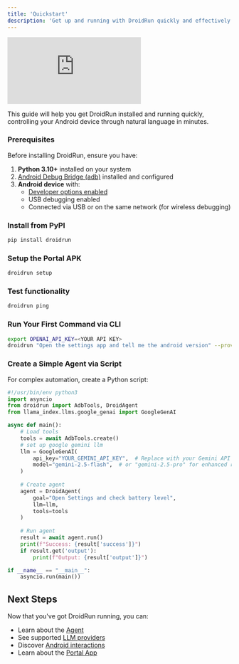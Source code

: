 ```yaml
---
title: 'Quickstart'
description: 'Get up and running with DroidRun quickly and effectively'
---
```


<iframe
  className="w-full aspect-video rounded-xl"
  src="https://www.youtube.com/embed/4WT7FXJah2I"
  title="YouTube video player"
  frameBorder="0"
  allow="accelerometer; autoplay; clipboard-write; encrypted-media; gyroscope; picture-in-picture"
  allowFullScreen
></iframe>

This guide will help you get DroidRun installed and running quickly, controlling your Android device through natural language in minutes.

### Prerequisites

Before installing DroidRun, ensure you have:

1. **Python 3.10+** installed on your system
2. [Android Debug Bridge (adb)](https://developer.android.com/studio/releases/platform-tools) installed and configured
3. **Android device** with:
   - [Developer options enabled](https://developer.android.com/studio/debug/dev-options)
   - USB debugging enabled
   - Connected via USB or on the same network (for wireless debugging)

### Install from PyPI
```bash
pip install droidrun
```

### Setup the Portal APK
```bash
droidrun setup
```

### Test functionality
```bash
droidrun ping
```

### Run Your First Command via CLI

```bash
export OPENAI_API_KEY=<YOUR API KEY>
droidrun "Open the settings app and tell me the android version" --provider OpenAI --model gpt-4o
```

### Create a Simple Agent via Script

For complex automation, create a Python script:

```python
#!/usr/bin/env python3
import asyncio
from droidrun import AdbTools, DroidAgent
from llama_index.llms.google_genai import GoogleGenAI

async def main():
    # Load tools
    tools = await AdbTools.create()
    # set up google gemini llm
    llm = GoogleGenAI(
        api_key="YOUR_GEMINI_API_KEY",  # Replace with your Gemini API key
        model="gemini-2.5-flash",  # or "gemini-2.5-pro" for enhanced reasoning
    )
    
    # Create agent
    agent = DroidAgent(
        goal="Open Settings and check battery level",
        llm=llm,
        tools=tools
    )
    
    # Run agent
    result = await agent.run()
    print(f"Success: {result['success']}")
    if result.get('output'):
        print(f"Output: {result['output']}")

if __name__ == "__main__":
    asyncio.run(main())
```


## Next Steps

Now that you've got DroidRun running, you can:

- Learn about the [Agent](/v3/concepts/agent)
- See supported [LLM providers](/v3/concepts/models)
- Discover [Android interactions](/v3/concepts/android-control)
- Learn about the [Portal App](/v3/concepts/portal-app) 